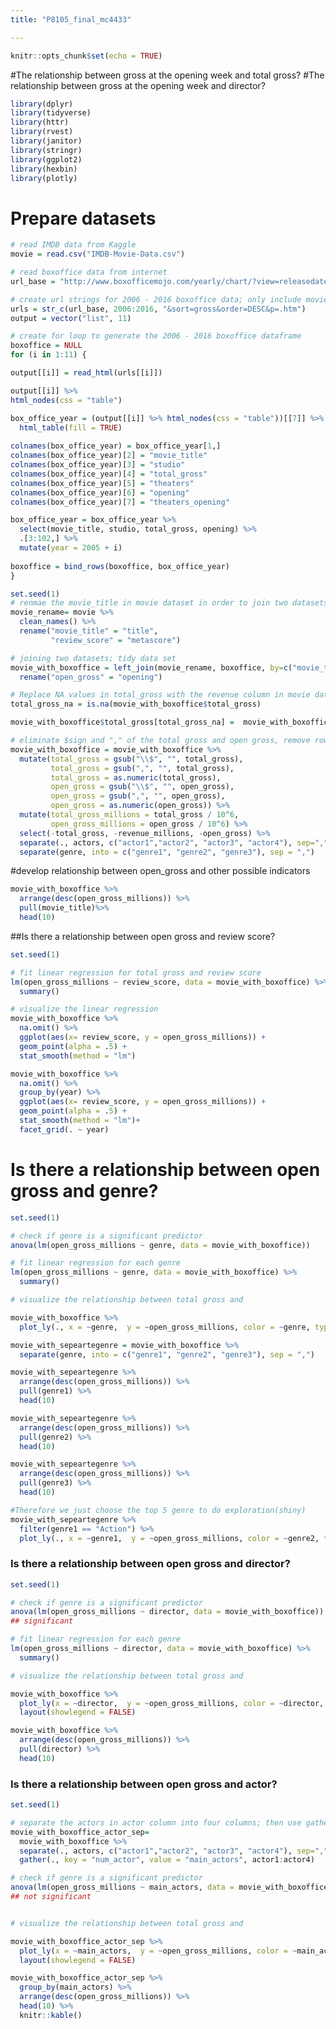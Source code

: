 ```yaml
---
title: "P8105_final_mc4433"

---
```


```r
knitr::opts_chunk$set(echo = TRUE)
```

#The relationship between gross at the opening week and total gross?
#The relationship between  gross at the opening week and director?

```r
library(dplyr)
library(tidyverse)
library(httr)
library(rvest)
library(janitor)
library(stringr)
library(ggplot2)
library(hexbin)
library(plotly)
```

# Prepare datasets
```r
# read IMDB data from Kaggle
movie = read.csv("IMDB-Movie-Data.csv")

# read boxoffice data from internet
url_base = "http://www.boxofficemojo.com/yearly/chart/?view=releasedate&view2=domestic&yr="

# create url strings for 2006 - 2016 boxoffice data; only include movies with top 100 total gross in each year. 
urls = str_c(url_base, 2006:2016, "&sort=gross&order=DESC&p=.htm")
output = vector("list", 11)

# create for loop to generate the 2006 - 2016 boxoffice dataframe
boxoffice = NULL
for (i in 1:11) {

output[[i]] = read_html(urls[[i]])

output[[i]] %>% 
html_nodes(css = "table")

box_office_year = (output[[i]] %>% html_nodes(css = "table"))[[7]] %>%
  html_table(fill = TRUE) 
  
colnames(box_office_year) = box_office_year[1,]
colnames(box_office_year)[2] = "movie_title"
colnames(box_office_year)[3] = "studio"
colnames(box_office_year)[4] = "total_gross"
colnames(box_office_year)[5] = "theaters"
colnames(box_office_year)[6] = "opening"
colnames(box_office_year)[7] = "theaters_opening"  

box_office_year = box_office_year %>% 
  select(movie_title, studio, total_gross, opening) %>% 
  .[3:102,] %>%
  mutate(year = 2005 + i)
    
boxoffice = bind_rows(boxoffice, box_office_year)  
}
```

```r
set.seed(1)
# renmae the movie_title in movie dataset in order to join two datasets
movie_rename= movie %>% 
  clean_names() %>% 
  rename("movie_title" = "title",
         "review_score" = "metascore")

# joining two datasets; tidy data set
movie_with_boxoffice = left_join(movie_rename, boxoffice, by=c("movie_title", "year")) %>% 
  rename("open_gross" = "opening")  

# Replace NA values in total_gross with the revenue column in movie dataset
total_gross_na = is.na(movie_with_boxoffice$total_gross)

movie_with_boxoffice$total_gross[total_gross_na] =  movie_with_boxoffice$revenue_millions[total_gross_na]*10^6

# eliminate $sign and "," of the total gross and open gross, remove rows with review scores is NA:
movie_with_boxoffice = movie_with_boxoffice %>% 
  mutate(total_gross = gsub("\\$", "", total_gross),
         total_gross = gsub(",", "", total_gross),
         total_gross = as.numeric(total_gross),
         open_gross = gsub("\\$", "", open_gross),
         open_gross = gsub(",", "", open_gross),
         open_gross = as.numeric(open_gross)) %>% 
  mutate(total_gross_millions = total_gross / 10^6,
         open_gross_millions = open_gross / 10^6) %>% 
  select(-total_gross, -revenue_millions, -open_gross) %>% 
  separate(., actors, c("actor1","actor2", "actor3", "actor4"), sep=",") %>% 
  separate(genre, into = c("genre1", "genre2", "genre3"), sep = ",")
```

#develop relationship between open_gross and other possible indicators

```r

movie_with_boxoffice %>%
  arrange(desc(open_gross_millions)) %>% 
  pull(movie_title)%>% 
  head(10)
```


##Is there a relationship between open gross and review score?
```r
set.seed(1)

# fit linear regression for total gross and review score
lm(open_gross_millions ~ review_score, data = movie_with_boxoffice) %>% 
  summary()

# visualize the linear regression 
movie_with_boxoffice %>% 
  na.omit() %>% 
  ggplot(aes(x= review_score, y = open_gross_millions)) +
  geom_point(alpha = .5) +
  stat_smooth(method = "lm") 

movie_with_boxoffice %>% 
  na.omit() %>% 
  group_by(year) %>% 
  ggplot(aes(x= review_score, y = open_gross_millions)) +
  geom_point(alpha = .5) +
  stat_smooth(method = "lm")+
  facet_grid(. ~ year)

```

# Is there a relationship between open gross and genre?
```r
set.seed(1)

# check if genre is a significant predictor
anova(lm(open_gross_millions ~ genre, data = movie_with_boxoffice))

# fit linear regression for each genre
lm(open_gross_millions ~ genre, data = movie_with_boxoffice) %>% 
  summary()

# visualize the relationship between total gross and 

movie_with_boxoffice %>% 
  plot_ly(., x = ~genre,  y = ~open_gross_millions, color = ~genre, type = "box")

movie_with_sepeartegenre = movie_with_boxoffice %>% 
  separate(genre, into = c("genre1", "genre2", "genre3"), sep = ",") 

movie_with_sepeartegenre %>%   
  arrange(desc(open_gross_millions)) %>% 
  pull(genre1) %>% 
  head(10)

movie_with_sepeartegenre %>%   
  arrange(desc(open_gross_millions)) %>% 
  pull(genre2) %>% 
  head(10)

movie_with_sepeartegenre %>%   
  arrange(desc(open_gross_millions)) %>% 
  pull(genre3) %>% 
  head(10)

#Therefore we just choose the top 5 genre to do exploration(shiny)
movie_with_sepeartegenre %>% 
  filter(genre1 == "Action") %>% 
  plot_ly(., x = ~genre1,  y = ~open_gross_millions, color = ~genre2, type = "box")
```

### Is there a relationship between open gross and director?

```r
set.seed(1)

# check if genre is a significant predictor
anova(lm(open_gross_millions ~ director, data = movie_with_boxoffice))
## significant

# fit linear regression for each genre
lm(open_gross_millions ~ director, data = movie_with_boxoffice) %>% 
  summary()

# visualize the relationship between total gross and 

movie_with_boxoffice %>% 
  plot_ly(x = ~director,  y = ~open_gross_millions, color = ~director, type = "box") %>% 
  layout(showlegend = FALSE)

movie_with_boxoffice %>% 
  arrange(desc(open_gross_millions)) %>% 
  pull(director) %>% 
  head(10)

```

### Is there a relationship between open gross and actor?
```r
set.seed(1)

# separate the actors in actor column into four columns; then use gather function in order to do the anova test.
movie_with_boxoffice_actor_sep= 
  movie_with_boxoffice %>%
  separate(., actors, c("actor1","actor2", "actor3", "actor4"), sep=",") %>% 
  gather(., key = "num_actor", value = "main_actors", actor1:actor4)

# check if genre is a significant predictor
anova(lm(open_gross_millions ~ main_actors, data = movie_with_boxoffice_actor_sep))
## not significant


# visualize the relationship between total gross and 

movie_with_boxoffice_actor_sep %>% 
  plot_ly(x = ~main_actors,  y = ~open_gross_millions, color = ~main_actors, type = "box") %>% 
  layout(showlegend = FALSE)

movie_with_boxoffice_actor_sep %>%
  group_by(main_actors) %>% 
  arrange(desc(open_gross_millions)) %>% 
  head(10) %>% 
  knitr::kable()
  
```
